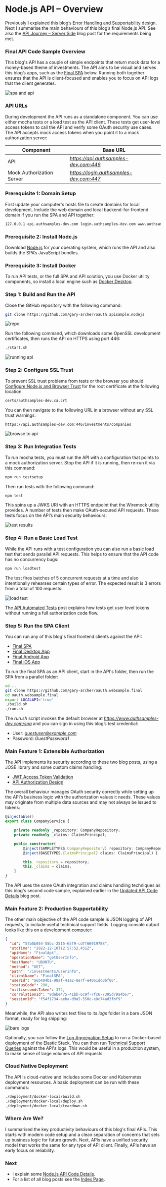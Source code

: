 # Node.js API – Overview

Previously I explained this blog’s <a href='error-handling-and-supportability.mdx'>Error Handling and Supportability</a> design. Next I summarise the main behaviours of this blog’s final Node.js API. See also the <a href='api-journey-server-side.mdx'>API Journey – Server Side</a> blog post for the requirements being met.

### Final API Code Sample Overview

This blog's API has a couple of simple endpoints that return mock data for a money-based theme of investments. The API aims to be visual and serves this blog’s apps, such as the <a href='how-to-run-the-react-js-spa.mdx'>Final SPA</a> below. Running both together ensures that the API is client-focused and enables you to focus on API logs that the client generates.

![spa and api](../images/300/spa-and-api.jpg?v=20240915)

### API URLs

During development the API runs as a standalone component. You can use either mocha tests or a load test as the API client. These tests get user-level access tokens to call the API and verify some OAuth security use cases. The API accepts mock access tokens when you point it to a mock authorization server:

| Component | Base URL |
| --------- | -------- |
| API | *https://api.authsamples-dev.com:446* |
| Mock Authorization Server | *https://login.authsamples-dev.com:447* |

### Prerequisite 1: Domain Setup

First update your computer's hosts file to create domains for local development. Include the web domain and local backend-for-frontend domain if you run the SPA and API together:

```markdown
127.0.0.1 api.authsamples-dev.com login.authsamples-dev.com www.authsamples-dev.com bfflocal.authsamples-dev.com
```

### Prerequisite 2: Install Node.js

Download [Node.js](https://nodejs.org/en/download) for your operating system, which runs the API and also builds the SPA’s JavaScript bundles.

### Prerequisite 3: Install Docker

To run API tests, or the full SPA and API solution, you use Docker utility components, so install a local engine such as [Docker Desktop](https:/www/.docker.com/products/docker-desktop).

### Step 1: Build and Run the API

Close the GitHub repository with the following command:

```bash
git clone https://github.com/gary-archer/oauth.apisample.nodejs
```

![repo](../images/300/repo.jpg)

Run the following command, which downloads some OpenSSL development certificates, then runs the API on HTTPS using port 446:

```bash
./start.sh
```

![running api](../images/300/running-api.jpg?v=20240915)

### Step 2: Configure SSL Trust

To prevent SSL trust problems from tests or the browser you should <a href='developer-ssl-setup.mdx'>Configure Node.js and Browser Trust</a> for the root certificate at the following location. 

```markdown
certs/authsamples-dev.ca.crt
```

You can then navigate to the following URL in a browser without any SSL trust warnings:

```markdown
https://api.authsamples-dev.com:446/investments/companies
```

![browse to api](../images/300/browse-to-api.jpg?v=20240915)

### Step 3: Run Integration Tests

To run mocha tests, you must run the API with a configuration that points to a mock authorization server. Stop the API if it is running, then re-run it via this command:

```bash
npm run testsetup
```

Then run tests with the following command:

```bash
npm test
```

This spins up a JWKS URI with an HTTPS endpoint that the Wiremock utility provides. A number of tests then make OAuth-secured API requests. These tests focus on the API’s main security behaviours:

![test results](../images/300/test-results.jpg)

### Step 4: Run a Basic Load Test

While the API runs with a test configuration you can also run a basic load test that sends parallel API requests. This helps to ensure that the API code has no concurrency bugs:

```bash
npm run loadtest
```

The test fires batches of 5 concurrent requests at a time and also intentionally rehearses certain types of error. The expected result is 3 errors from a total of 100 requests:

![load test](../images/300/load-test.jpg)

The <a href='api-automated-tests.mdx'>API Automated Tests</a> post explains how tests get user level tokens without running a full authorization code flow.

### Step 5: Run the SPA Client

You can run any of this blog's final frontend clients against the API:

- <a href='final-spa-overview.mdx'>Final SPA</a>
- <a href='final-desktop-sample-overview.mdx'>Final Desktop App</a>
- <a href='android-code-sample-overview.mdx'>Final Android App</a>
- <a href='ios-code-sample-overview.mdx'>Final iOS App</a>

To run the final SPA as an API client, start in the API's folder, then run the SPA from a parallel folder:

```bash
cd ..
git clone https://github.com/gary-archer/oauth.websample.final
cd oauth.websample.final
export LOCALAPI='true'
./build.sh
./run.sh
```

The *run.sh* script invokes the default browser at *https://www.authsamples-dev.com/spa* and you can sign in using this blog’s test credential:

- User: *guestuser@example.com*
- Password: *GuestPassword1*

### Main Feature 1: Extensible Authorization

The API implements its security according to these two blog posts, using a JOSE library and some custom claims handling:

- <a href='jwt-access-token-validation.mdx'>JWT Access Token Validation</a>
- <a href='api-authorization-design.mdx'>API Authorization Design</a>

The overall behaviour manages OAuth security correctly while setting up the API’s business logic with the authorization values it needs. These values may originate from multiple data sources and may not always be issued to tokens:

```typescript
@injectable()
export class CompanyService {

    private readonly _repository: CompanyRepository;
    private readonly _claims: ClaimsPrincipal;

    public constructor(
        @inject(SAMPLETYPES.CompanyRepository) repository: CompanyRepository,
        @inject(BASETYPES.ClaimsPrincipal) claims: ClaimsPrincipal) {

        this._repository = repository;
        this._claims = claims;
    }
}
```

The API uses the same OAuth integration and claims handling techniques as this blog's second code sample, explained earlier in the <a href='updated-api-coding-key-points.mdx'>Updated API Code Details</a> blog post.

### Main Feature 2: Production Supportability

The other main objective of the API code sample is JSON logging of API requests, to include useful technical support fields. Logging console output looks like this on a development computer:

```json
{
  "id": "57b5b054-55bc-2515-65f9-cd7f66919788",
  "utcTime": "2022-12-10T12:57:52.451Z",
  "apiName": "FinalApi",
  "operationName": "getUserInfo",
  "hostName": "UBUNTU",
  "method": "GET",
  "path": "/investments/userinfo",
  "clientName": "FinalSPA",
  "userId": "a6b404b1-98af-41a2-8e7f-e4061dc0bf86",
  "statusCode": 200,
  "millisecondsTaken": 372,
  "correlationId": "8debe475-41bb-6c9f-7fc6-7395d79a4b67",
  "sessionId": "f54f1734-aeba-d9a5-550c-e8c74ad3fbf9"
}
```

Meanwhile, the API also writes text files to its *logs* folder in a bare JSON format, ready for log shipping:

![bare logs](../images/300/bare-logs.jpg)

Optionally, you can follow the <a href='log-aggregation-setup.mdx'>Log Aggregation Setup</a> to run a Docker-based deployment of the Elastic Stack. You can then run <a href='api-technical-support-analysis.mdx'>Technical Support Queries</a> against the API's logs. This would be useful in a production system, to make sense of large volumes of API requests.

### Cloud Native Deployment

The API is cloud-native and includes some Docker and Kubernetes deployment resources. A basic deployment can be run with these commands:

```bash
./deployment/docker-local/build.sh
./deployment/docker-local/deploy.sh
./deployment/docker-local/teardown.sh
```

### Where Are We?

I summarised the key productivity behaviours of this blog's final APIs. This starts with modern code setup and a clean separation of concerns that sets up business logic for future growth. Next, APIs have a unified security model that works the same for any type of API client. Finally, APIs have an early focus on reliability.

### Next

- I explain some <a href='final-nodeapi-coding-key-points.mdx'>Node.js API Code Details</a>.
- For a list of all blog posts see the <a href='index.mdx'>Index Page</a>.
